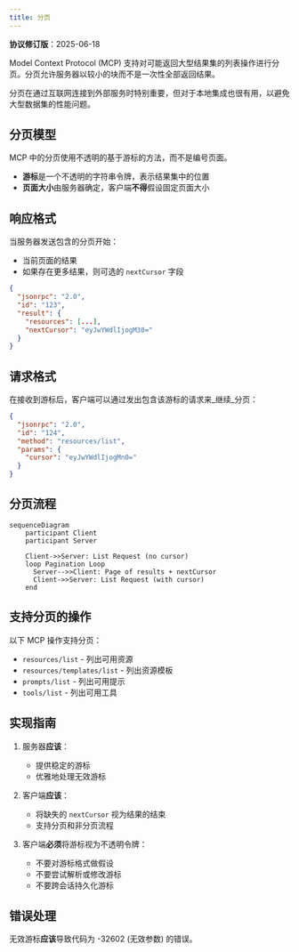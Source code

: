 ```yaml
---
title: 分页
---
```


<div id="enable-section-numbers" />

<Info>**协议修订版**：2025-06-18</Info>

Model Context Protocol (MCP) 支持对可能返回大型结果集的列表操作进行分页。分页允许服务器以较小的块而不是一次性全部返回结果。

分页在通过互联网连接到外部服务时特别重要，但对于本地集成也很有用，以避免大型数据集的性能问题。

## 分页模型

MCP 中的分页使用不透明的基于游标的方法，而不是编号页面。

- **游标**是一个不透明的字符串令牌，表示结果集中的位置
- **页面大小**由服务器确定，客户端**不得**假设固定页面大小

## 响应格式

当服务器发送包含的分页开始：

- 当前页面的结果
- 如果存在更多结果，则可选的 `nextCursor` 字段

```json
{
  "jsonrpc": "2.0",
  "id": "123",
  "result": {
    "resources": [...],
    "nextCursor": "eyJwYWdlIjogM30="
  }
}
```

## 请求格式

在接收到游标后，客户端可以通过发出包含该游标的请求来_继续_分页：

```json
{
  "jsonrpc": "2.0",
  "id": "124",
  "method": "resources/list",
  "params": {
    "cursor": "eyJwYWdlIjogMn0="
  }
}
```

## 分页流程

```mermaid
sequenceDiagram
    participant Client
    participant Server

    Client->>Server: List Request (no cursor)
    loop Pagination Loop
      Server-->>Client: Page of results + nextCursor
      Client->>Server: List Request (with cursor)
    end
```

## 支持分页的操作

以下 MCP 操作支持分页：

- `resources/list` - 列出可用资源
- `resources/templates/list` - 列出资源模板
- `prompts/list` - 列出可用提示
- `tools/list` - 列出可用工具

## 实现指南

1. 服务器**应该**：
   - 提供稳定的游标
   - 优雅地处理无效游标

2. 客户端**应该**：
   - 将缺失的 `nextCursor` 视为结果的结束
   - 支持分页和非分页流程

3. 客户端**必须**将游标视为不透明令牌：
   - 不要对游标格式做假设
   - 不要尝试解析或修改游标
   - 不要跨会话持久化游标

## 错误处理

无效游标**应该**导致代码为 -32602 (无效参数) 的错误。
